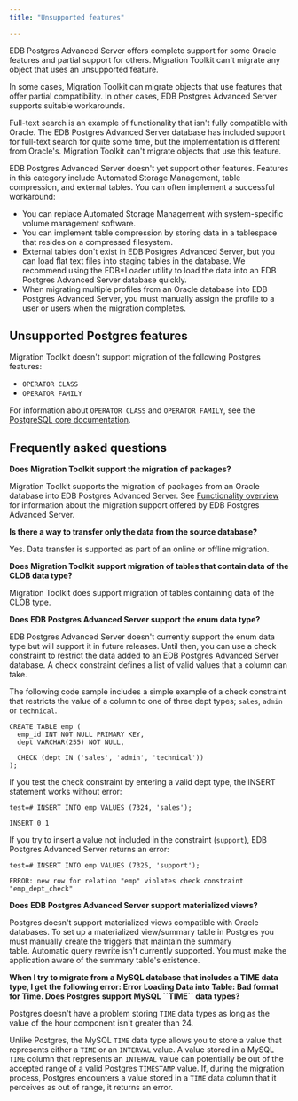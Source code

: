 ```yaml
---
title: "Unsupported features"

---
```


<div id="unsupported_features" class="registered_link"></div>

EDB Postgres Advanced Server offers complete support for some Oracle features and partial support for others. Migration Toolkit can't migrate any object that uses an unsupported feature.

In some cases, Migration Toolkit can migrate objects that use features that offer partial compatibility. In other cases, EDB Postgres Advanced Server supports suitable workarounds.

Full-text search is an example of functionality that isn't fully compatible with Oracle. The EDB Postgres Advanced Server database has included support for full-text search for quite some time, but the implementation is different from Oracle's. Migration Toolkit can't migrate objects that use this feature.

EDB Postgres Advanced Server doesn't yet support other features. Features in this category include Automated Storage Management, table compression, and external tables. You can often implement a successful workaround:

-   You can replace Automated Storage Management with system-specific volume management software.
-   You can implement table compression by storing data in a tablespace that resides on a compressed filesystem.
-   External tables don't exist in EDB Postgres Advanced Server, but you can load flat text files into staging tables in the database. We recommend using the EDB\*Loader utility to load the data into an EDB Postgres Advanced Server database quickly.
-   When migrating multiple profiles from an Oracle database into EDB Postgres Advanced Server, you must manually assign the profile to a user or users when the migration completes.

<div id="unsupported_pg_features" class="registered_link"></div>

## Unsupported Postgres features

Migration Toolkit doesn't support migration of the following Postgres features:

-   `OPERATOR CLASS`
-   `OPERATOR FAMILY`

For information about `OPERATOR CLASS` and `OPERATOR FAMILY`, see the [PostgreSQL core documentation](https://www.postgresql.org/docs/current/indexes-opclass.html).

<div id="faq" class="registered_link"></div>

## Frequently asked questions

**Does Migration Toolkit support the migration of packages?**

Migration Toolkit supports the migration of packages from an Oracle database into EDB Postgres Advanced Server. See [Functionality overview](04_functionality_overview/#functionality_overview) for information about the migration support offered by EDB Postgres Advanced Server.

**Is there a way to transfer only the data from the source database?**

Yes. Data transfer is supported as part of an online or offline migration.

**Does Migration Toolkit support migration of tables that contain data of the CLOB data type?**

Migration Toolkit does support migration of tables containing data of the CLOB type.

**Does EDB Postgres Advanced Server support the enum data type?**

EDB Postgres Advanced Server doesn't currently support the enum data type but will support it in future releases. Until then, you can use a check constraint to restrict the data added to an EDB Postgres Advanced Server database. A check constraint defines a list of valid values that a column can take.

The following code sample includes a simple example of a check constraint that restricts the value of a column to one of three dept types; `sales`, `admin` or `technical`.

```text
CREATE TABLE emp (
  emp_id INT NOT NULL PRIMARY KEY,
  dept VARCHAR(255) NOT NULL,

  CHECK (dept IN ('sales', 'admin', 'technical'))
);
```

If you test the check constraint by entering a valid dept type, the INSERT statement works without error:

```text
test=# INSERT INTO emp VALUES (7324, 'sales');

INSERT 0 1
```

If you try to insert a value not included in the constraint (`support`), EDB Postgres Advanced Server returns an error:

```text
test=# INSERT INTO emp VALUES (7325, 'support');

ERROR: new row for relation "emp" violates check constraint "emp_dept_check"
```

**Does EDB Postgres Advanced Server support materialized views?**

Postgres doesn't support materialized views compatible with Oracle databases. To set up a materialized view/summary table in Postgres you must manually create the triggers that maintain the summary table. Automatic query rewrite isn't currently supported. You must make the application aware of the summary table's existence.

**When I try to migrate from a MySQL database that includes a TIME data type, I get the following error: Error Loading Data into Table: Bad format for Time. Does Postgres support MySQL \`\`TIME\`\` data types?**

Postgres doesn't have a problem storing `TIME` data types as long as the value of the hour component isn't greater than 24.

Unlike Postgres, the MySQL `TIME` data type allows you to store a value that represents either a `TIME` or an `INTERVAL` value. A value stored in a MySQL `TIME` column that represents an `INTERVAL` value can potentially be out of the accepted range of a valid Postgres `TIMESTAMP` value. If, during the migration process, Postgres encounters a value stored in a `TIME` data column that it perceives as out of range, it returns an error.
